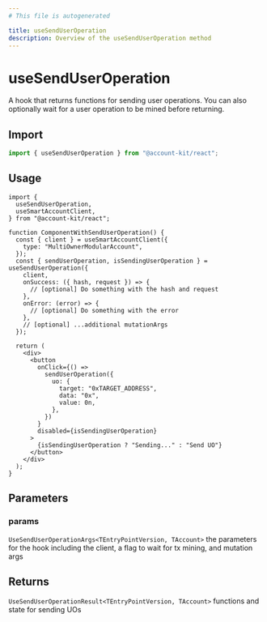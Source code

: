 ```yaml
---
# This file is autogenerated

title: useSendUserOperation
description: Overview of the useSendUserOperation method
---
```


# useSendUserOperation

A hook that returns functions for sending user operations.
You can also optionally wait for a user operation to be mined before returning.

## Import

```ts
import { useSendUserOperation } from "@account-kit/react";
```

## Usage

```tsx
import {
  useSendUserOperation,
  useSmartAccountClient,
} from "@account-kit/react";

function ComponentWithSendUserOperation() {
  const { client } = useSmartAccountClient({
    type: "MultiOwnerModularAccount",
  });
  const { sendUserOperation, isSendingUserOperation } = useSendUserOperation({
    client,
    onSuccess: ({ hash, request }) => {
      // [optional] Do something with the hash and request
    },
    onError: (error) => {
      // [optional] Do something with the error
    },
    // [optional] ...additional mutationArgs
  });

  return (
    <div>
      <button
        onClick={() =>
          sendUserOperation({
            uo: {
              target: "0xTARGET_ADDRESS",
              data: "0x",
              value: 0n,
            },
          })
        }
        disabled={isSendingUserOperation}
      >
        {isSendingUserOperation ? "Sending..." : "Send UO"}
      </button>
    </div>
  );
}
```

## Parameters

### params

`UseSendUserOperationArgs<TEntryPointVersion, TAccount>`
the parameters for the hook including the client, a flag to wait for tx mining, and mutation args

## Returns

`UseSendUserOperationResult<TEntryPointVersion, TAccount>`
functions and state for sending UOs

